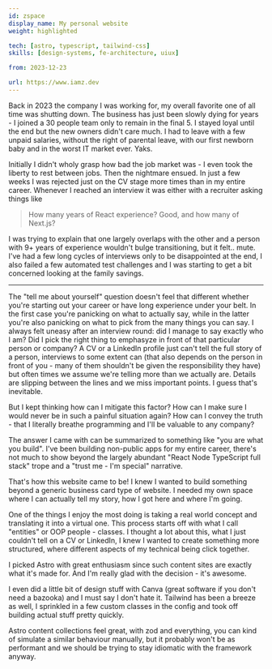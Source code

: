 ```yaml
---
id: zspace
display_name: My personal website
weight: highlighted

tech: [astro, typescript, tailwind-css]
skills: [design-systems, fe-architecture, uiux]

from: 2023-12-23

url: https://www.iamz.dev
---
```



Back in 2023 the company I was working for, my overall favorite one of all time
was shutting down. The business has just been slowly dying for years - I joined
a 30 people team only to remain in the final 5. I stayed loyal until the end but
the new owners didn't care much. I had to leave with a few unpaid salaries, without
the right of parental leave, with our first newborn baby and in the worst IT market
ever. Yaks. 

Initially I didn't wholy grasp how bad the job market was - I even took the liberty
to rest between jobs. Then the nightmare ensued. In just a few weeks I was rejected
just on the CV stage more times than in my entire career. Whenever I reached an interview
it was either with a recruiter asking things like 

> How many years of React experience?
> Good, and how many of Next.js?

I was trying to explain that one largely overlaps with the other and a person with
9+ years of experience wouldn't bulge transitioning, but it felt.. mute. I've had
a few long cycles of interviews only to be disappointed at the end, I also failed
a few automated test challenges and I was starting to get a bit concerned looking
at the family savings.


---


The "tell me about yourself" question doesn't feel that different whether you're
starting out your career or have long experience under your belt. In the first case
you're panicking on what to actually say, while in the latter you're also panicking
on what to pick from the many things you can say. I always felt uneasy after
an interview round: did I manage to say exactly who I am? Did I pick the right
thing to emphasyze in front of that particular person or company? A CV or a LinkedIn
profile just can't tell the full story of a person, interviews to some extent can
(that also depends on the person in front of you - many of them shouldn't be given
the responsibility they have) but often times we assume we're telling more than
we actually are. Details are slipping between the lines and we miss important
points. I guess that's inevitable.

But I kept thinking how can I mitigate this factor? How can I make sure I would
never be in such a painful situation again? How can I convey the truth - that I
literally breathe programming and I'll be valuable to any company?

The answer I came with can be summarized to something like "you are what you build".
I've been building non-public apps for my entire career, there's not much to show
beyond the largely abundant "React Node TypeScript full stack" trope and a "trust
me - I'm special" narrative.

That's how this website came to be! I knew I wanted to build something
beyond a generic business card type of website. I needed my own space where I can
actually tell my story, how I got here and where I'm going.




One of the things I enjoy the most doing is taking a real world concept and translating
it into a virtual one. This process starts off with what I call "entities" or OOP
people - classes. I thought a lot about this, what I just couldn't tell on a CV
or LinkedIn, I knew I wanted to create something more structured, where different
aspects of my technical being click together.






I picked Astro with great
enthusiasm since such content sites are exactly what it's made for. And I'm
really glad with the decision - it's awesome.

I even did a little bit of design stuff with Canva (great software if you don't
need a bazooka) and I must say I don't hate it. Tailwind has been a breeze as
well, I sprinkled in a few custom classes in the config and took off building
actual stuff pretty quickly.

Astro content collections feel great, with zod and everything, you can kind of
simulate a similar behaviour manually, but it probably won't be as performant
and we should be trying to stay idiomatic with the framework anyway.
